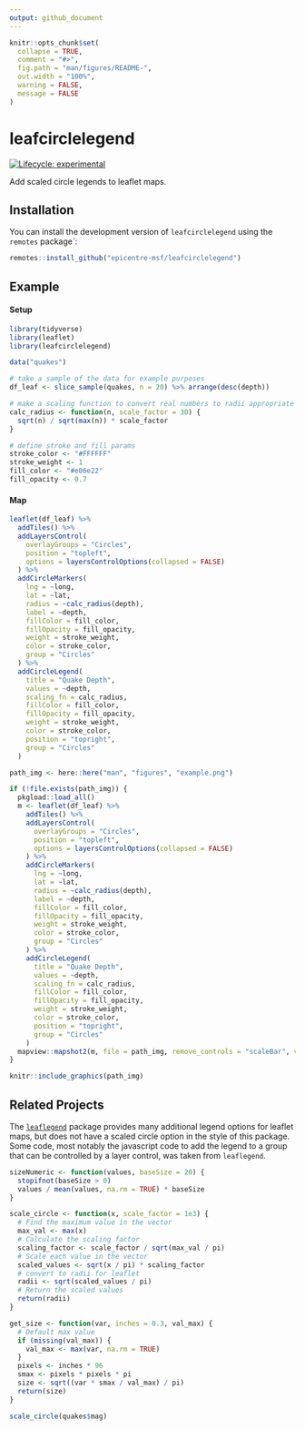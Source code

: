 ```yaml
---
output: github_document
---
```


<!-- README.md is generated from README.Rmd. Please edit that file -->

```r
knitr::opts_chunk$set(
  collapse = TRUE,
  comment = "#>",
  fig.path = "man/figures/README-",
  out.width = "100%",
  warning = FALSE,
  message = FALSE
)
```

# leafcirclelegend

<!-- badges: start -->
[![Lifecycle: experimental](https://img.shields.io/badge/lifecycle-experimental-orange.svg)](https://lifecycle.r-lib.org/articles/stages.html#experimental)
<!-- badges: end -->

Add scaled circle legends to leaflet maps.

## Installation

You can install the development version of `leafcirclelegend` using the `remotes` package`:

``` r
remotes::install_github("epicentre-msf/leafcirclelegend")
```

## Example

#### Setup

```r
library(tidyverse)
library(leaflet)
library(leafcirclelegend)

data("quakes")

# take a sample of the data for example purposes
df_leaf <- slice_sample(quakes, n = 20) %>% arrange(desc(depth))

# make a scaling function to convert real numbers to radii appropriate for leaflet
calc_radius <- function(n, scale_factor = 30) {
  sqrt(n) / sqrt(max(n)) * scale_factor
}

# define stroke and fill params
stroke_color <- "#FFFFFF"
stroke_weight <- 1
fill_color <- "#e06e22"
fill_opacity <- 0.7
```

#### Map

```r
leaflet(df_leaf) %>% 
  addTiles() %>% 
  addLayersControl(
    overlayGroups = "Circles", 
    position = "topleft",
    options = layersControlOptions(collapsed = FALSE)
  ) %>% 
  addCircleMarkers(
    lng = ~long, 
    lat = ~lat, 
    radius = ~calc_radius(depth),
    label = ~depth,
    fillColor = fill_color, 
    fillOpacity = fill_opacity, 
    weight = stroke_weight, 
    color = stroke_color,
    group = "Circles"
  ) %>% 
  addCircleLegend(
    title = "Quake Depth",
    values = ~depth,
    scaling_fn = calc_radius,
    fillColor = fill_color, 
    fillOpacity = fill_opacity, 
    weight = stroke_weight, 
    color = stroke_color,
    position = "topright",
    group = "Circles"
  )
```

```r
path_img <- here::here("man", "figures", "example.png")

if (!file.exists(path_img)) {
  pkgload::load_all()
  m <- leaflet(df_leaf) %>% 
    addTiles() %>% 
    addLayersControl(
      overlayGroups = "Circles", 
      position = "topleft",
      options = layersControlOptions(collapsed = FALSE)
    ) %>% 
    addCircleMarkers(
      lng = ~long, 
      lat = ~lat, 
      radius = ~calc_radius(depth),
      label = ~depth,
      fillColor = fill_color, 
      fillOpacity = fill_opacity, 
      weight = stroke_weight, 
      color = stroke_color,
      group = "Circles"
    ) %>% 
    addCircleLegend(
      title = "Quake Depth",
      values = ~depth,
      scaling_fn = calc_radius,
      fillColor = fill_color,
      fillOpacity = fill_opacity,
      weight = stroke_weight,
      color = stroke_color,
      position = "topright",
      group = "Circles"
    )
  mapview::mapshot2(m, file = path_img, remove_controls = "scaleBar", vwidth = 800, vheight = 400)
}

knitr::include_graphics(path_img)
```

## Related Projects

The [`leaflegend`](https://github.com/tomroh/leaflegend) package provides many additional legend options for leaflet maps, but does not have a scaled circle option in the style of this package. Some code, most notably the javascript code to add the legend to a group that can be controlled by a layer control, was taken from `leaflegend`.


```r

sizeNumeric <- function(values, baseSize = 20) {
  stopifnot(baseSize > 0)
  values / mean(values, na.rm = TRUE) * baseSize
}

scale_circle <- function(x, scale_factor = 1e3) {
  # Find the maximum value in the vector
  max_val <- max(x)
  # Calculate the scaling factor
  scaling_factor <- scale_factor / sqrt(max_val / pi)
  # Scale each value in the vector
  scaled_values <- sqrt(x / pi) * scaling_factor
  # convert to radii for leaflet
  radii <- sqrt(scaled_values / pi)
  # Return the scaled values
  return(radii)
}

get_size <- function(var, inches = 0.3, val_max) {
  # Default max value
  if (missing(val_max)) {
    val_max <- max(var, na.rm = TRUE)
  }
  pixels <- inches * 96
  smax <- pixels * pixels * pi
  size <- sqrt((var * smax / val_max) / pi)
  return(size)
}

scale_circle(quakes$mag)
```


